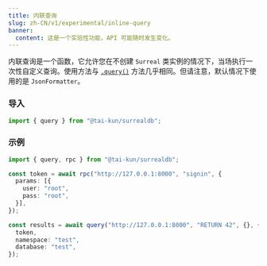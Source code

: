 ```yaml
---
title: 内联查询
slug: zh-CN/v1/experimental/inline-query
banner:
  content: 这是一个实验性功能，API 可能随时发生变化。
---
```


内联查询是一个函数，它允许您在不创建 `Surreal` 类实例的情况下，当场执行一次性自定义查询。使用方法与 [`.query()`](/zh-CN/guides/querying#query) 方法几乎相同。但请注意，默认情况下使用的是 `JsonFormatter`。

### 导入

```ts
import { query } from "@tai-kun/surrealdb";
```

### 示例

```ts
import { query, rpc } from "@tai-kun/surrealdb";

const token = await rpc("http://127.0.0.1:8000", "signin", {
  params: [{
    user: "root",
    pass: "root",
  }],
});

const results = await query("http://127.0.0.1:8000", "RETURN 42", {}, {
  token,
  namespace: "test",
  database: "test",
});
```
